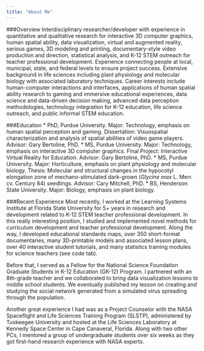 ```yaml
---
title: "About Me"
---
```


###Overview
Interdisciplinary researcher/developer with experience in quantitative and qualitative research for interactive 3D computer graphics, human spatial ability, data        visualization, virtual and augmented reality, serious games, 3D modeling and printing, documentary-style video production and direction, statistical analysis, and K-12 STEM outreach for teacher professional development. Experience connecting people at local, municipal, state, and federal levels to ensure project success. Extensive background in life sciences including plant physiology and molecular biology with associated laboratory techniques. Career interests include human-computer interactions and interfaces, applications of human spatial ability research to gaming and immersive educational experiences, data science and data-driven decision making, advanced data perception methodologies, technology integration for K-12 education, life science outreach, and public informal STEM education.

###Education
* PhD, Purdue University. Major: Technology, emphasis on human spatial perception and gaming. Dissertation: Visuospatial characterization and analysis of spatial abilities of video game players. Advisor: Gary Bertoline, PhD.
* MS, Purdue University. Major: Technology, emphasis on interactive 3D computer graphics. Final Project: Interactive Virtual Reality for Education. Advisor: Gary Bertoline, PhD.
* MS, Purdue University. Major: Horticulture, emphasis on plant physiology and molecular biology. Thesis: Molecular and structural changes in the hypocotyl elongation zone of mechano-stimulated dark-grown (_Glycine max_ L. Merr. cv. Century 84) seedlings. Advisor: Cary Mitchell, PhD. 
* BS, Henderson State University. Major: Biology, emphasis on plant biology.

###Recent Experience
Most recently, I worked at the Learning Systems Institute at Florida State University for 5+ years in research and development related to K-12 STEM teacher professional development. In this really interesting position, I studied and implemented novel methods for curriculum development and teacher professional development. Along the way, I developed educational standards maps, over 350 short-format documentaries, many 3D-printable models and associated lesson plans, over 40 interactive student tutorials, and many statistics training modules for science teachers (see code tab). 

Before that, I served as a Fellow for the National Science Foundation Graduate Students in K-12 Education (GK-12) Program. I partnered with an 8th-grade teacher and we collaborated to bring data visualization lessons to middle school students. We eventually published my lesson on creating and studying the social network generated from a simulated virus spreading through the population. 

Another great experience I had was as a Project Counselor with the NASA Spaceflight and Life Sciences Training Program (SLSTP), administered by Tuskeegee University and hosted at the Life Sciences Laboratory at Kennedy Space Center in Cape Canaveral, Florida. Along with two other PCs, I mentored a group of undergraduate students over six weeks as they got first-hand research experience with NASA experts.